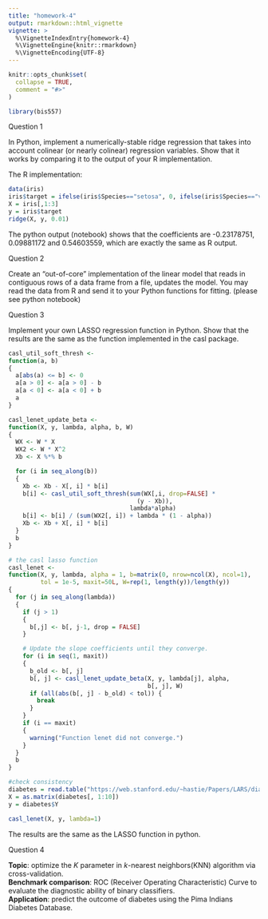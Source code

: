 ```yaml
---
title: "homework-4"
output: rmarkdown::html_vignette
vignette: >
  %\VignetteIndexEntry{homework-4}
  %\VignetteEngine{knitr::rmarkdown}
  %\VignetteEncoding{UTF-8}
---
```


```r
knitr::opts_chunk$set(
  collapse = TRUE,
  comment = "#>"
)
```

```r
library(bis557)
```

Question 1  

In Python, implement a numerically-stable ridge regression that takes into account colinear (or nearly colinear) regression variables. Show that it works by comparing it to the output of your R implementation.

The R implementation:  
```r
data(iris)
iris$target = ifelse(iris$Species=="setosa", 0, ifelse(iris$Species=="versicolor", 1, 2))
X = iris[,1:3]
y = iris$target
ridge(X, y, 0.01)
```

The python output (notebook) shows that the coefficients are -0.23178751, 0.09881172 and 0.54603559, which are exactly the same as R output.  

Question 2  

Create an "out-of-core" implementation of the linear model that reads in contiguous rows of a data frame from a file, updates the model. You may read the data from R and send it to your Python functions for fitting. (please see python notebook) 


Question 3

Implement your own LASSO regression function in Python. Show that the results are the same as the function implemented in the casl package.  

```r
casl_util_soft_thresh <-
function(a, b)
{
  a[abs(a) <= b] <- 0
  a[a > 0] <- a[a > 0] - b
  a[a < 0] <- a[a < 0] + b
  a
}

casl_lenet_update_beta <-
function(X, y, lambda, alpha, b, W)
{
  WX <- W * X
  WX2 <- W * X^2
  Xb <- X %*% b

  for (i in seq_along(b))
  {
    Xb <- Xb - X[, i] * b[i]
    b[i] <- casl_util_soft_thresh(sum(WX[,i, drop=FALSE] *
                                    (y - Xb)),
                                  lambda*alpha)
    b[i] <- b[i] / (sum(WX2[, i]) + lambda * (1 - alpha))
    Xb <- Xb + X[, i] * b[i]
  }
  b
}

# the casl lasso function
casl_lenet <-
function(X, y, lambda, alpha = 1, b=matrix(0, nrow=ncol(X), ncol=1),
         tol = 1e-5, maxit=50L, W=rep(1, length(y))/length(y))
{
  for (j in seq_along(lambda))
  {
    if (j > 1)
    {
      b[,j] <- b[, j-1, drop = FALSE]
    }

    # Update the slope coefficients until they converge.
    for (i in seq(1, maxit))
    {
      b_old <- b[, j]
      b[, j] <- casl_lenet_update_beta(X, y, lambda[j], alpha,
                                       b[, j], W)
      if (all(abs(b[, j] - b_old) < tol)) {
        break
      }
    }
    if (i == maxit)
    {
      warning("Function lenet did not converge.")
    }
  }
  b
}
```

```r
#check consistency
diabetes = read.table("https://web.stanford.edu/~hastie/Papers/LARS/diabetes.data", header = T)
X = as.matrix(diabetes[, 1:10])
y = diabetes$Y

casl_lenet(X, y, lambda=1)

```

The results are the same as the LASSO function in python.  

Question 4  

**Topic**: optimize the $K$ parameter in $k$-nearest neighbors(KNN) algorithm via cross-validation.   
**Benchmark comparison**: ROC (Receiver Operating Characteristic) Curve to evaluate the diagnostic ability of binary classifiers.  
**Application**: predict the outcome of diabetes using the Pima Indians Diabetes Database.    


























